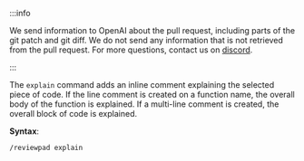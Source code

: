 :::info

We send information to OpenAI about the pull request, including parts of the git patch and git diff.
We do not send any information that is not retrieved from the pull request.
For more questions, contact us on [discord](https://reviewpad.com/discord).

:::

The `explain` command adds an inline comment explaining the selected piece of code.
If the line comment is created on a function name, the overall body of the function is explained.
If a multi-line comment is created, the overall block of code is explained.

**Syntax**:

```shell
/reviewpad explain
```
